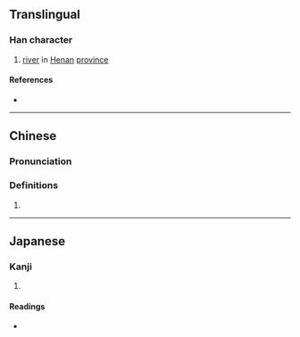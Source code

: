 {{also|浉}}
{{character info/new}}
==Translingual==

===Han character===
{{Han char|rn=85|rad=水|as=10|sn=13|four=31127|canj=EHRB|ids=⿰氵師}}

# [[river]] in [[Henan]] [[province]]

====References====
* {{Han ref|kx=0640.270|dkj=17972|hdz=31701.070|uh=6EAE|ud=28334|bh=DE69|bd=56937}}

----

==Chinese==
{{zh-forms|s=浉}}

===Pronunciation===
{{zh-pron
|m=shī
|c=si1
|mc=
|oc=
|ma=
|cat=pn
}}

===Definitions===
{{zh-hanzi}}

# {{rfdef|lang=zh}}

----

==Japanese==

===Kanji===
{{ja-kanji|grade=|rs=水10}}

# {{defn|lang=ja|sort=水10}}

====Readings====
* {{ja-readings|on=[[し]] (shi)|kun=}}